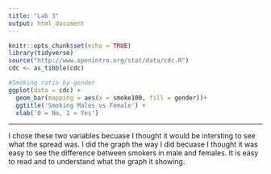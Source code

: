 ```yaml
---
title: "Lab 3"
output: html_document
---
```


```r
knitr::opts_chunk$set(echo = TRUE)
library(tidyverse)
source("http://www.openintro.org/stat/data/cdc.R")
cdc <- as_tibble(cdc)
```

```r
#Smoking ratio by gender
ggplot(data = cdc) +
  geom_bar(mapping = aes(x = smoke100, fill = gender))+
  ggtitle('Smoking Males vs Female') +       
  xlab('0 = No, 1 = Yes')   
```
***
I chose these two variables becuase I thought it would be intersting to see what the spread was. I did the graph the way I did becuase I thought it was easy to see the difference between smokers in male and females. It is easy to read and to understand what the graph it showing. 
